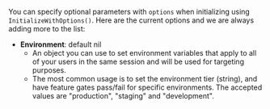 You can specify optional parameters with `options` when initializing using `InitializeWithOptions()`. Here are the current options and we are always adding more to the list:

- **Environment**: default nil
  - An object you can use to set environment variables that apply to all of your users in the same session and will be used for targeting purposes.
  - The most common usage is to set the environment tier (string), and have feature gates pass/fail for specific environments. The accepted values are "production", "staging" and "development".
